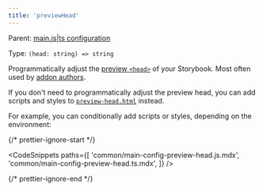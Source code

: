 ```yaml
---
title: 'previewHead'
---
```


Parent: [main.js|ts configuration](./main-config.md)

Type: `(head: string) => string`

Programmatically adjust the [preview `<head>`](../configure/story-rendering.md#adding-to-head) of your Storybook. Most often used by [addon authors](../addons/writing-presets.md#ui-configuration).

<Callout variant="info" icon="💡">

If you don't need to programmatically adjust the preview head, you can add scripts and styles to [`preview-head.html`](../configure/story-rendering.md#adding-to-head) instead.

</Callout>

For example, you can conditionally add scripts or styles, depending on the environment:

{/* prettier-ignore-start */}

<CodeSnippets
  paths={[
    'common/main-config-preview-head.js.mdx',
    'common/main-config-preview-head.ts.mdx',
  ]}
/>

{/* prettier-ignore-end */}

